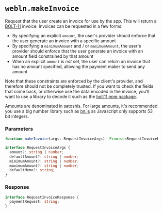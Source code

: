 
# `webln.makeInvoice`

Request that the user create an invoice for use by the app. This will return a [BOLT-11](https://github.com/lightningnetwork/lightning-rfc/blob/master/11-payment-encoding.md) invoice. Invoices can be requested in a few forms:

- By specifying an explicit `amount`, the user's provider should enforce that the user generate an invoice with a specific amount
- By specifying a `minimumAmount` and / or `maximumAmount`, the user's provider should enforce that the user generate an invoice with an amount field constrained by that amount
- When an explicit `amount` is _not_ set, the user can return an invoice that has no amount specified, allowing the payment maker to send any amount

Note that these constraints are enforced by the client's provider, and therefore should not be completely trusted. If you want to check the fields that come back, or otherwise use the data encoded in the invoice, you'll want to use a library to decode it such as the [bolt11 npm package](https://www.npmjs.com/package/bolt11).

Amounts are denominated in satoshis. For large amounts, it's recommended you use a big number library such as [bn.js](https://www.npmjs.com/package/bn.js) as Javascript only supports 53 bit integers.

### Parameters

```ts
function makeInvoice(args: RequestInvoiceArgs): Promise<RequestInvoiceResponse>;

interface RequestInvoiceArgs {
  amount?: string | number;
  defaultAmount?: string | number;
  minimumAmount?: string | number;
  maximumAmount?: string | number;
  defaultMemo?: string;
}
```

### Response

```ts
interface RequestInvoiceResponse {
  paymentRequest: string;
}
```

<MakeInvoiceDemo />
